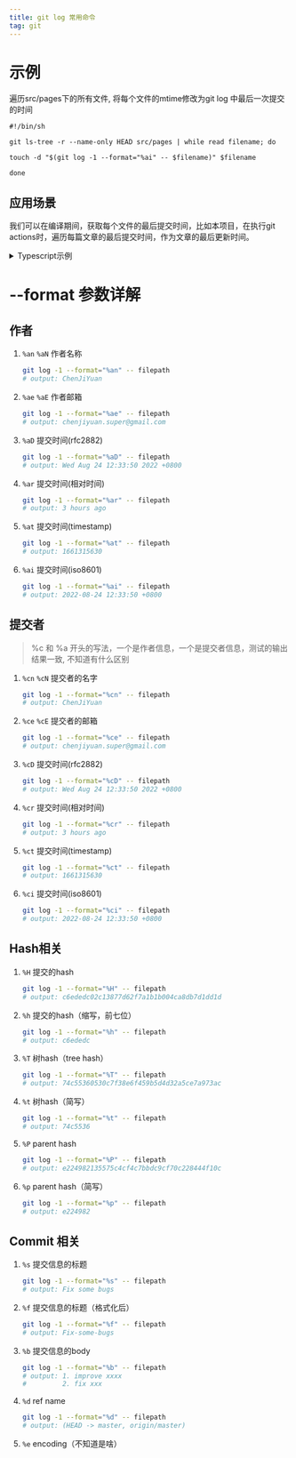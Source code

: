 ```yaml
---
title: git log 常用命令
tag: git
---
```


# 示例
遍历src/pages下的所有文件, 将每个文件的mtime修改为git log 中最后一次提交的时间
```shell
#!/bin/sh

git ls-tree -r --name-only HEAD src/pages | while read filename; do

touch -d "$(git log -1 --format="%ai" -- $filename)" $filename

done
```

## 应用场景
我们可以在编译期间，获取每个文件的最后提交时间，比如本项目，在执行git actions时，遍历每篇文章的最后提交时间，作为文章的最后更新时间。

<details>
  <summary>Typescript示例</summary>
  ```typescript file=packages/mtime/src/index.ts
  ```
</details>

# --format 参数详解

## 作者
1. `%an` `%aN` 作者名称
    ```bash
    git log -1 --format="%an" -- filepath
    # output: ChenJiYuan
    ```

2. `%ae` `%aE` 作者邮箱
    ```bash
    git log -1 --format="%ae" -- filepath
    # output: chenjiyuan.super@gmail.com
    ```

3. `%aD` 提交时间(rfc2882)
    ```bash
    git log -1 --format="%aD" -- filepath
    # output: Wed Aug 24 12:33:50 2022 +0800
    ```

4. `%ar` 提交时间(相对时间)
    ```bash
    git log -1 --format="%ar" -- filepath
    # output: 3 hours ago
    ```

5. `%at` 提交时间(timestamp)
    ```bash
    git log -1 --format="%at" -- filepath
    # output: 1661315630
    ```

6. `%ai` 提交时间(iso8601)
    ```bash
    git log -1 --format="%ai" -- filepath
    # output: 2022-08-24 12:33:50 +0800
    ```

## 提交者
> %c 和 %a 开头的写法，一个是作者信息，一个是提交者信息，测试的输出结果一致, 不知道有什么区别
1. `%cn` `%cN` 提交者的名字
    ```bash
    git log -1 --format="%cn" -- filepath
    # output: ChenJiYuan
    ```

2. `%ce` `%cE` 提交者的邮箱
    ```bash
    git log -1 --format="%ce" -- filepath
    # output: chenjiyuan.super@gmail.com
    ```

3. `%cD` 提交时间(rfc2882)
    ```bash
    git log -1 --format="%cD" -- filepath
    # output: Wed Aug 24 12:33:50 2022 +0800
    ```

4. `%cr` 提交时间(相对时间)
    ```bash
    git log -1 --format="%cr" -- filepath
    # output: 3 hours ago
    ```

5. `%ct` 提交时间(timestamp)
    ```bash
    git log -1 --format="%ct" -- filepath
    # output: 1661315630
    ```

6. `%ci` 提交时间(iso8601)
    ```bash
    git log -1 --format="%ci" -- filepath
    # output: 2022-08-24 12:33:50 +0800
    ```

## Hash相关

1. `%H` 提交的hash
    ```bash
    git log -1 --format="%H" -- filepath
    # output: c6ededc02c13877d62f7a1b1b004ca8db7d1dd1d
    ```

2. `%h` 提交的hash（缩写，前七位）
    ```bash
    git log -1 --format="%h" -- filepath
    # output: c6ededc
    ```

3. `%T` 树hash（tree hash）
    ```bash
    git log -1 --format="%T" -- filepath
    # output: 74c55360530c7f38e6f459b5d4d32a5ce7a973ac
    ```

4. `%t` 树hash（简写）
    ```bash
    git log -1 --format="%t" -- filepath
    # output: 74c5536
    ```

5. `%P` parent hash
    ```bash
    git log -1 --format="%P" -- filepath
    # output: e224982135575c4cf4c7bbdc9cf70c228444f10c
    ```

6. `%p` parent hash（简写）
    ```bash
    git log -1 --format="%p" -- filepath
    # output: e224982
    ```

## Commit 相关
1. `%s` 提交信息的标题
    ```bash
    git log -1 --format="%s" -- filepath
    # output: Fix some bugs
    ```

2. `%f` 提交信息的标题（格式化后）
    ```bash
    git log -1 --format="%f" -- filepath
    # output: Fix-some-bugs
    ```

3. `%b` 提交信息的body
    ```bash
    git log -1 --format="%b" -- filepath
    # output: 1. improve xxxx
    #         2. fix xxx
    ```

4. `%d` ref name
    ```bash
    git log -1 --format="%d" -- filepath
    # output: (HEAD -> master, origin/master)
    ```

5. `%e` encoding（不知道是啥）
